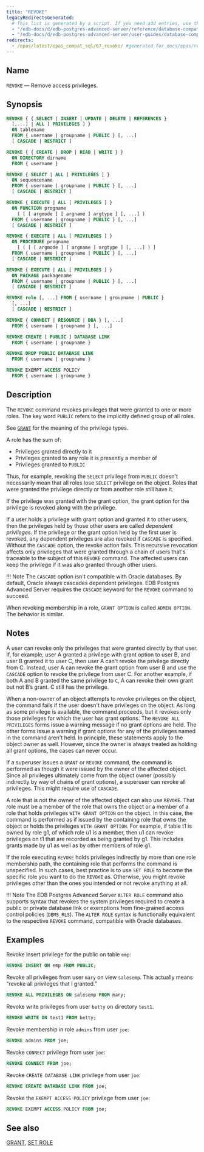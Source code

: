 ```yaml
---
title: "REVOKE"
legacyRedirectsGenerated:
  # This list is generated by a script. If you need add entries, use the `legacyRedirects` key.
  - "/edb-docs/d/edb-postgres-advanced-server/reference/database-compatibility-for-oracle-developers-reference-guide/9.6/Database_Compatibility_for_Oracle_Developers_Reference_Guide.1.084.html"
  - "/edb-docs/d/edb-postgres-advanced-server/user-guides/database-compatibility-for-oracle-developers-guide/9.5/Database_Compatibility_for_Oracle_Developers_Guide.1.110.html"
redirects:
  - /epas/latest/epas_compat_sql/67_revoke/ #generated for docs/epas/reorg-role-use-case-mode
---
```


<div id="revoke" class="registered_link"></div>

## Name

`REVOKE` &mdash; Remove access privileges.

## Synopsis

```sql
REVOKE { { SELECT | INSERT | UPDATE | DELETE | REFERENCES }
  [,...] | ALL [ PRIVILEGES ] }
  ON tablename
  FROM { username | groupname | PUBLIC } [, ...]
  [ CASCADE | RESTRICT ]

REVOKE { { CREATE | DROP | READ | WRITE } }
  ON DIRECTORY dirname 
  FROM { username } 

REVOKE { SELECT | ALL [ PRIVILEGES ] }
  ON sequencename
  FROM { username | groupname | PUBLIC } [, ...]
  [ CASCADE | RESTRICT ]

REVOKE { EXECUTE | ALL [ PRIVILEGES ] }
  ON FUNCTION progname
    ( [ [ argmode ] [ argname ] argtype ] [, ...] )
  FROM { username | groupname | PUBLIC } [, ...]
  [ CASCADE | RESTRICT ]

REVOKE { EXECUTE | ALL [ PRIVILEGES ] }
  ON PROCEDURE progname
    [ ( [ [ argmode ] [ argname ] argtype ] [, ...] ) ]
  FROM { username | groupname | PUBLIC } [, ...]
  [ CASCADE | RESTRICT ]

REVOKE { EXECUTE | ALL [ PRIVILEGES ] }
  ON PACKAGE packagename
  FROM { username | groupname | PUBLIC } [, ...]
  [ CASCADE | RESTRICT ]

REVOKE role [, ...] FROM { username | groupname | PUBLIC }
  [, ...]
  [ CASCADE | RESTRICT ]

REVOKE { CONNECT | RESOURCE | DBA } [, ...]
  FROM { username | groupname } [, ...]

REVOKE CREATE [ PUBLIC ] DATABASE LINK
  FROM { username | groupname }

REVOKE DROP PUBLIC DATABASE LINK
  FROM { username | groupname }

REVOKE EXEMPT ACCESS POLICY
  FROM { username | groupname }
```

## Description

The `REVOKE` command revokes privileges that were granted to one or more roles. The key word `PUBLIC` refers to the implicitly defined group of all roles.

See [`GRANT`](64_grant) for the meaning of the privilege types.

A role has the sum of:
-  Privileges granted directly to it 
-  Privileges granted to any role it is presently a member of
-  Privileges granted to `PUBLIC`

Thus, for example, revoking the `SELECT` privilege from `PUBLIC` doesn't necessarily mean that all roles lose `SELECT` privilege on the object. Roles that were granted the privilege directly or from another role still have it.

If the privilege was granted with the grant option, the grant option for the privilege is revoked along with the privilege.

If a user holds a privilege with grant option and granted it to other users, then the privileges held by those other users are called *dependent privileges*. If the privilege or the grant option held by the first user is revoked, any dependent privileges are also revoked if `CASCADE` is specified. Without the `CASCADE` option, the revoke action fails. This recursive revocation affects only privileges that were granted through a chain of users that's traceable to the subject of this `REVOKE` command. The affected users can keep the privilege if it was also granted through other users.

!!! Note
    The `CASCADE` option isn't compatible with Oracle databases. By default, Oracle always cascades dependent privileges. EDB Postgres Advanced Server requires the `CASCADE` keyword for the `REVOKE` command to succeed.

When revoking membership in a role, `GRANT OPTION` is called `ADMIN OPTION`. The behavior is similar.

## Notes

A user can revoke only the privileges that were granted directly by that user. If, for example, user A  granted a privilege with grant option to user B, and user B granted it to user C, then user A can't revoke the privilege directly from C. Instead, user A can revoke the grant option from user B and use the `CASCADE` option to revoke the privilege from user C. For another example, if both A and B granted the same privilege to `C`, A can revoke their own grant but not B’s grant. C still has the privilege.

When a non-owner of an object attempts to revoke privileges on the object, the command fails if the user doesn't have privileges on the object. As long as some privilege is available, the command proceeds, but it revokes only those privileges for which the user has grant options. The `REVOKE ALL PRIVILEGES` forms issue a warning message if no grant options are held. The other forms issue a warning if grant options for any of the privileges named in the command aren't held. In principle, these statements apply to the object owner as well. However, since the owner is always treated as holding all grant options, the cases can never occur.

If a superuser issues a `GRANT` or `REVOKE` command, the command is performed as though it were issued by the owner of the affected object. Since all privileges ultimately come from the object owner (possibly indirectly by way of chains of grant options), a superuser can revoke all privileges. This might require use of `CASCADE`.

A role that is not the owner of the affected object can also use `REVOKE`. That role must be a member of the role that owns the object or a member of a role that holds privileges `WITH GRANT OPTION` on the object. In this case, the command is performed as if issued by the containing role that owns the object or holds the privileges `WITH GRANT OPTION`. For example, if table t1 is owned by role g1, of which role u1 is a member, then u1 can revoke privileges on t1 that are recorded as being granted by g1. This includes grants made by u1 as well as by other members of role g1.

If the role executing `REVOKE` holds privileges indirectly by more than one role membership path, the containing role that performs the command is unspecified. In such cases, best practice is to use `SET ROLE` to become the specific role you want to do the `REVOKE` as. Otherwise, you might revoke privileges other than the ones you intended or not revoke anything at all.

!!! Note
    The EDB Postgres Advanced Server `ALTER ROLE` command also supports syntax that revokes the system privileges required to create a public or private database link or exemptions from fine-grained access control policies (`DBMS_RLS`). The `ALTER ROLE` syntax is functionally equivalent to the respective `REVOKE` command, compatible with Oracle databases.

## Examples

Revoke insert privilege for the public on table `emp`:

```sql
REVOKE INSERT ON emp FROM PUBLIC;
```

Revoke all privileges from user `mary` on view `salesemp`. This actually means “revoke all privileges that I granted.”

```sql
REVOKE ALL PRIVILEGES ON salesemp FROM mary;
```

Revoke write privileges from user `betty` on directory `test1`. 

```sql
REVOKE WRITE ON test1 FROM betty;
```

Revoke membership in role `admins` from user `joe`:

```sql
REVOKE admins FROM joe;
```

Revoke `CONNECT` privilege from user `joe`:

```sql
REVOKE CONNECT FROM joe;
```

Revoke `CREATE DATABASE LINK` privilege from user `joe`:

```sql
REVOKE CREATE DATABASE LINK FROM joe;
```

Revoke the `EXEMPT ACCESS POLICY` privilege from user `joe`:

```sql
REVOKE EXEMPT ACCESS POLICY FROM joe;
```

## See also

[GRANT](64_grant/#grant), [SET ROLE](73_set_role/#set_role)
